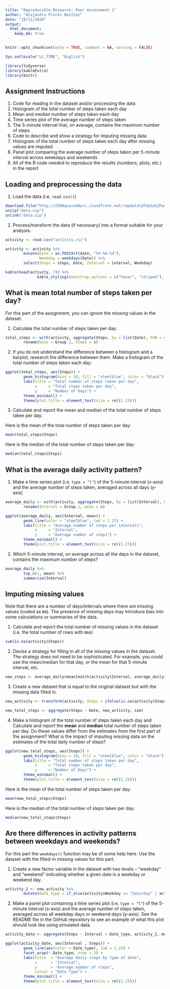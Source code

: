 ---
title: "Reproducible Research: Peer Assessment 1"
author: "Alejandro Flores Benitez"
date: "19/11/2020"
output: 
  html_document:
    keep_md: true
---

```{r setup, include=FALSE}
knitr::opts_chunk$set(echo = TRUE, comment = NA, warning = FALSE)

Sys.setlocale("LC_TIME", "English")

library(tidyverse)
library(kableExtra)
library(knitr)      
```

## Assignment Instructions
1. Code for reading in the dataset and/or processing the data
2. Histogram of the total number of steps taken each day
3. Mean and median number of steps taken each day
4. Time series plot of the average number of steps taken
5. The 5-minute interval that, on average, contains the maximum number of steps
6. Code to describe and show a strategy for imputing missing data
7. Histogram of the total number of steps taken each day after missing values are imputed
8. Panel plot comparing the average number of steps taken per 5-minute interval across weekdays and weekends
9. All of the R code needed to reproduce the results (numbers, plots, etc.) in the report


## Loading and preprocessing the data

1. Load the data (i.e. `read.csv()`)
```{r}
download.file("http://d396qusza40orc.cloudfront.net/repdata%2Fdata%2Factivity.zip", destfile = "data.zip")
unzip("data.zip")
unlink("data.zip")
```

2. Process/transform the data (if necessary) into a format suitable for your analysis:
```{r}
activity <- read.csv("activity.csv")

activity <- activity %>% 
        mutate(Date = as.POSIXct(date, "%Y-%m-%d"),
               Weekday = weekdays(Date)) %>% 
        select(Steps = steps, Date, Interval = interval, Weekday)
```

```{r}
kable(head(activity, 7)) %>% 
              kable_styling(bootstrap_options = c("hover", "striped"), full_width = FALSE)

```

## What is mean total number of steps taken per day?

For this part of the assignment, you can ignore the missing values in the dataset.

1. Calculate the total number of steps taken per day:
```{r}
total_steps <- with(activity, aggregate(Steps, by = list(Date), FUN = sum, na.rm = TRUE)) %>% 
        rename(Date = Group.1, Steps = x)
```

2. If you do not understand the difference between a histogram and a barplot, research the difference between them. Make a histogram of the total number of steps taken each day:
```{r, fig.align = "center"}
ggplot(total_steps, aes(Steps)) +
        geom_histogram(bins = 10, fill = "steelblue", color = "black") +
        labs(title = "Total number of steps taken per day",
             x     = "Total steps taken per day",
             y     = "Number of Days") +
        theme_minimal() +
        theme(plot.title = element_text(size = rel(1.25)))
```

3. Calculate and report the mean and median of the total number of steps taken per day.

Here is the mean of the total number of steps taken per day:
```{r}
mean(total_steps$Steps)
```

Here is the median of the total number of steps taken per day:
```{r}
median(total_steps$Steps)
```

## What is the average daily activity pattern?

1. Make a time series plot (i.e. `type = "l"`) of the 5-minute interval (x-axis) and the average number of steps taken, averaged across all days (y-axis)
```{r}
average_daily <- with(activity, aggregate(Steps, by = list(Interval), FUN = mean, na.rm = TRUE)) %>% 
        rename(Interval = Group.1, mean = x)
```

```{r, fig.align = "center"}
ggplot(average_daily, aes(Interval, mean)) +
        geom_line(color = "steelblue", lwd = 1.25) +
        labs(title = "Average number of steps per intervals",
             x     = "Interval",
             y     = "Average number of steps") +
        theme_minimal() +
        theme(plot.title = element_text(size = rel(1.25)))
```

2. Which 5-minute interval, on average across all the days in the dataset, contains the maximum number of steps?
```{r}
average_daily %>% 
        top_n(1, mean) %>% 
        summarise(Interval)
```

## Imputing missing values

Note that there are a number of days/intervals where there are missing values (coded as `NA`). The presence of missing days may introduce bias into some calculations or summaries of the data.

1. Calculate and report the total number of missing values in the dataset (i.e. the total number of rows with `NA`s)
```{r}
sum(is.na(activity$Steps))
```

2. Devise a strategy for filling in all of the missing values in the dataset. The strategy does not need to be sophisticated. For example, you could use the mean/median for that day, or the mean for that 5-minute interval, etc.
```{r}
new_steps <- average_daily$mean[match(activity$Interval, average_daily$Interval)]
```

3. Create a new dataset that is equal to the original dataset but with the missing data filled in.
```{r}
new_activity <- transform(activity, Steps = ifelse(is.na(activity$Steps), yes = new_steps, no = activity$Steps))

new_total_steps <- aggregate(Steps ~ Date, new_activity, sum)
```

4. Make a histogram of the total number of steps taken each day and Calculate and report the **mean** and **median** total number of steps taken per day. Do these values differ from the estimates from the first part of the assignment? What is the impact of imputing missing data on the estimates of the total daily number of steps?
```{r, fig.align = "center"}
ggplot(new_total_steps, aes(Steps)) +
        geom_histogram(bins = 10, fill = "steelblue", color = "black") +
        labs(title = "Total number of steps taken per day",
             x     = "Total steps taken per day",
             y     = "Number of Days") +
        theme_minimal() +
        theme(plot.title = element_text(size = rel(1.25)))
```

Here is the mean of the total number of steps taken per day:
```{r}
mean(new_total_steps$Steps)
```

Here is the median of the total number of steps taken per day:
```{r}
median(new_total_steps$Steps)
```

## Are there differences in activity patterns between weekdays and weekends?

For this part the `weekdays()` function may be of some help here. Use the dataset with the filled-in missing values for this part.

1. Create a new factor variable in the dataset with two levels – “weekday” and “weekend” indicating whether a given date is a weekday or weekend day.
```{r}
activity_2 <- new_activity %>%
        mutate(Date_type = if_else(activity$Weekday == "Saturday" | activity$Weekday == "Sunday", "Weekend", "Weekday"))
```


2. Make a panel plot containing a time series plot (i.e. `type = "l"`) of the 5-minute interval (x-axis) and the average number of steps taken, averaged across all weekday days or weekend days (y-axis). See the README file in the GitHub repository to see an example of what this plot should look like using simulated data.
```{r}
activity_date <- aggregate(Steps ~ Interval + Date_type, activity_2, mean, na.rm = TRUE)
```

```{r, fig.align = "center"}
ggplot(activity_date, aes(Interval , Steps)) +
        geom_line(aes(color = Date_type), lwd = 1.25) +
        facet_wrap(~ Date_type, nrow = 2) +
        labs(title  = "Average daily steps by type of date",
             x      = "Interval",
             y      = "Average number of steps",
             colour = "Date Type") +
        theme_minimal() +
        theme(plot.title = element_text(size = rel(1.25)))
```














